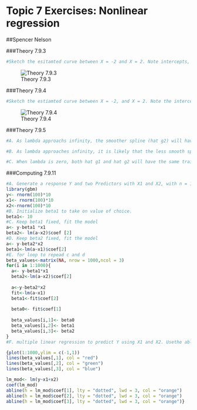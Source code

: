 # Topic 7 Exercises: Nonlinear regression

##Spencer Nelson

###Theory 7.9.3
```r
#Sketch the esitamted curve between X = -2 and X = 2. Note intercepts, slopes, and other relevant information.
```
![Theory 7.9.3](/home/local/MAC/snelso11/Math-253-Assignment/IMG_4535.JPG)


###Theory 7.9.4
```r
#Sketch the estiamted curve between X = -2, and X = 2. Note the intercepts, slopes, and other relevant information.

```
![Theory 7.9.4](/home/local/MAC/snelso11/Math-253-Assignment/IMG_4537.JPG)




###Theory 7.9.5
```r
#A. As lambda approachs infinity, the smoother spline (hat g2) will have the smaller training RSS because it will be more flexible (as it is a higher order polynomial)

#B. As lambda approaches infinity, it is likely that the less smooth spline (hat g1) will have the smaller testing RSS because it will likely overfit the data (too flexible, perhaps).

#C. When lambda is zero, both hat g1 and hat g2 will have the same training and testing RSS because there is no smoothing parameter.

```
###Computing 7.9.11
```r
#A. Generate a response Y and two Predictors with X1 and X2, with n = 100.
library(gbm)
y<- rnorm(100)*10
x1<- rnorm(100)*10
x2<-rnorm(100)*10
#B. Initialize beta1 to take on value of choice.
beta1<- 10
#C. Keep beta1 fixed, fit the model
a<- y-beta1 *x1
beta2<- lm(a~x2)$coef [2]
#D. Keep beta2 fixed, fit the model
a<- y-beta2*x2
beta1<-lm(a~x1)$coef[2]
#E. for loop to repead c and d
beta_values<-matrix(NA, nrow = 1000,ncol = 3)
for(i in 1:1000){
  a<- y-beta1*x1
  beta2<-lm(a~x2)$coef[2]
  
  a<-y-beta2*x2
  fit<-lm(a~x1)
  beta1<-fit$coef[2]
  
  beta0<- fit$coef[1]
  
  beta_values[i,1]<- beta0
  beta_values[i,2]<- beta1
  beta_values[i,3]<- beta2
}
#F. multiple linear regression to predict Y using X1 and X2. Usethe abline() function to overlay those multiple linear regressioncoefficient estimates on the plot obtained in (e).

{plot(1:1000,ylim = c(-1,1))
lines(beta_values[,1], col = "red")
lines(beta_values[,2], col = "green")
lines(beta_values[,3], col = "blue")

lm_mod<- lm(y~x1+x2)
coef(lm_mod)
abline(h = lm_mod$coef[1], lty = "dotted", lwd = 3, col = "orange")
abline(h = lm_mod$coef[2], lty = "dotted", lwd = 3, col = "orange")
abline(h = lm_mod$coef[3], lty = "dotted", lwd = 3, col = "orange")}

```